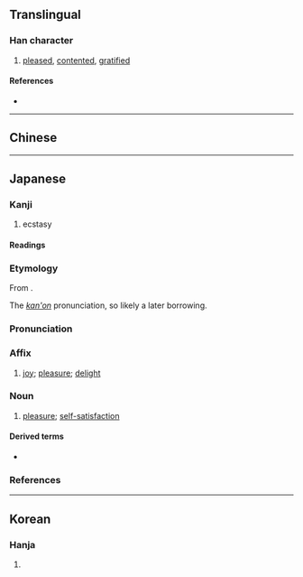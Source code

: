 {{also|悅}}
{{character info/new}}
==Translingual==

===Han character===
{{Han char|rn=61|rad=心|as=07|sn=10|four=|canj=PCRU,XPCRU|ids=⿰忄兑}}

# [[pleased]], [[contented]], [[gratified]]

====References====
* {{Han ref|kx=0388.341|dkj=10629|dj=0718.270|hdz=42306.150|uh=60A6|ud=24742}}

----

==Chinese==
{{zh-see|悅}}

----

==Japanese==

===Kanji===
{{ja-kanji|grade=c|rs=心07}} <!-- 悅 (U+6085) is not a kyūjitai form (lacks JIS support) -->

# ecstasy

====Readings====
{{ja-readings
|goon=えち
|kanon=えつ
|kun=よろこ-ぶ
}}

===Etymology===
{{ja-kanjitab|えつ|yomi=kanon}}
From {{der|ja|ltc|sort=えつ|-}} {{ltc-l|悅}}.

The ''[[漢音#Japanese|kan'on]]'' pronunciation, so likely a later borrowing.

===Pronunciation===
{{ja-pron|えつ|acc=1|acc_ref=DJR|acc2=0|acc2_ref=DJR|y=kanon}}

===Affix===
{{ja-pos|affix|えつ|kyu=悅}}

# [[joy]]; [[pleasure]]; [[delight]]

===Noun===
{{ja-noun|えつ|kyu=悅}}

# {{lb|ja|literary}} [[pleasure]]; [[self-satisfaction]]

====Derived terms====
* {{ja-r|悦に入る|えつ に いる}}

===References===
<references/>

----

==Korean==

===Hanja===
{{ko-hanja|hangeul=열|eumhun=|rv=yeol|mr=yŏl|y=yel}}

# {{defn|lang=ko|sort=心07}}